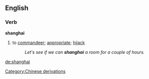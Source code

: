 {{see|Shanghai}}
==English==

===Verb===
'''shanghai'''
# to [[commandeer]]; [[appropriate]]; [[hijack]]
#:''Let's see if we can '''shanghai''' a room for a couple of hours.''

[[Category:Chinese derivations]]

[[de:shanghai]]